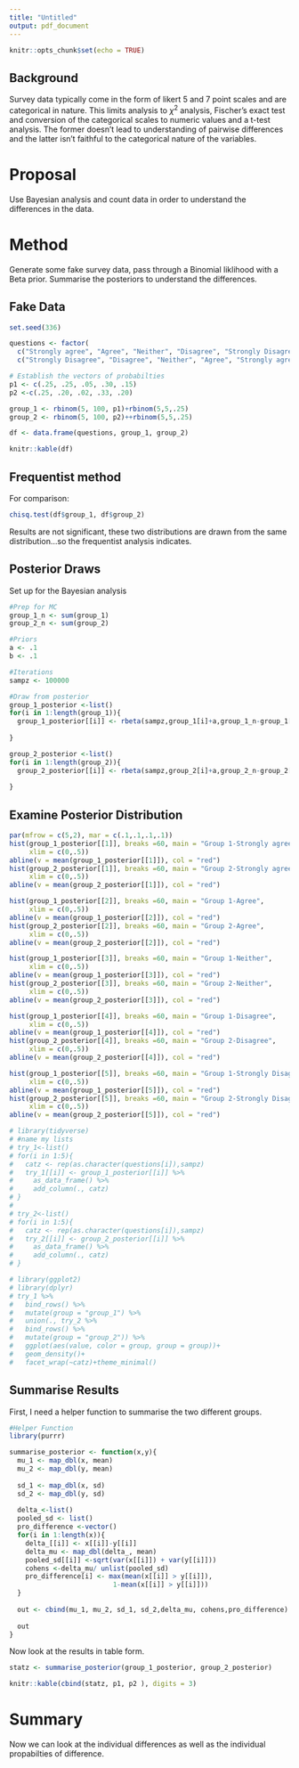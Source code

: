 ```yaml
---
title: "Untitled"
output: pdf_document
---
```


```r
knitr::opts_chunk$set(echo = TRUE)
```

## Background

Survey data typically come in the form of likert 5 and 7 point scales and are categorical in nature. This limits analysis to $\chi^2$ analysis, Fischer's exact test and conversion of the categorical scales to numeric values and a t-test analysis. The former doesn't lead to understanding of pairwise differences and the latter isn't faithful to the categorical nature of the variables.

# Proposal

Use Bayesian analysis and count data in order to understand the differences in the data.

# Method

Generate some fake survey data, pass through a Binomial liklihood with a Beta prior. Summarise the posteriors to understand the differences.

## Fake Data

```r
set.seed(336)

questions <- factor(
  c("Strongly agree", "Agree", "Neither", "Disagree", "Strongly Disagree"),
  c("Strongly Disagree", "Disagree", "Neither", "Agree", "Strongly agree"))

# Establish the vectors of probabilties
p1 <- c(.25, .25, .05, .30, .15)
p2 <-c(.25, .20, .02, .33, .20)

group_1 <- rbinom(5, 100, p1)+rbinom(5,5,.25)
group_2 <- rbinom(5, 100, p2)++rbinom(5,5,.25)

df <- data.frame(questions, group_1, group_2)

knitr::kable(df)
```

## Frequentist method

For comparison:

```r
chisq.test(df$group_1, df$group_2)
```

Results are not significant, these two distributions are drawn from the same distribution...so the frequentist analysis indicates.

## Posterior Draws

Set up for the Bayesian analysis

```r
#Prep for MC
group_1_n <- sum(group_1)
group_2_n <- sum(group_2)

#Priors
a <- .1
b <- .1

#Iterations
sampz <- 100000

#Draw from posterior
group_1_posterior <-list()
for(i in 1:length(group_1)){
  group_1_posterior[[i]] <- rbeta(sampz,group_1[i]+a,group_1_n-group_1[i]+b)
  
}

group_2_posterior <-list()
for(i in 1:length(group_2)){
  group_2_posterior[[i]] <- rbeta(sampz,group_2[i]+a,group_2_n-group_2[i]+b)
  
}
```

## Examine Posterior Distribution

```r
par(mfrow = c(5,2), mar = c(.1,.1,.1,.1))
hist(group_1_posterior[[1]], breaks =60, main = "Group 1-Strongly agree", 
     xlim = c(0,.5))
abline(v = mean(group_1_posterior[[1]]), col = "red")
hist(group_2_posterior[[1]], breaks =60, main = "Group 2-Strongly agree", 
     xlim = c(0,.5))
abline(v = mean(group_2_posterior[[1]]), col = "red")

hist(group_1_posterior[[2]], breaks =60, main = "Group 1-Agree", 
     xlim = c(0,.5))
abline(v = mean(group_1_posterior[[2]]), col = "red")
hist(group_2_posterior[[2]], breaks =60, main = "Group 2-Agree", 
     xlim = c(0,.5))
abline(v = mean(group_2_posterior[[2]]), col = "red")

hist(group_1_posterior[[3]], breaks =60, main = "Group 1-Neither", 
     xlim = c(0,.5))
abline(v = mean(group_1_posterior[[3]]), col = "red")
hist(group_2_posterior[[3]], breaks =60, main = "Group 2-Neither", 
     xlim = c(0,.5))
abline(v = mean(group_2_posterior[[3]]), col = "red")

hist(group_1_posterior[[4]], breaks =60, main = "Group 1-Disagree", 
     xlim = c(0,.5))
abline(v = mean(group_1_posterior[[4]]), col = "red")
hist(group_2_posterior[[4]], breaks =60, main = "Group 2-Disagree", 
     xlim = c(0,.5))
abline(v = mean(group_2_posterior[[4]]), col = "red")

hist(group_1_posterior[[5]], breaks =60, main = "Group 1-Strongly Disagree", 
     xlim = c(0,.5))
abline(v = mean(group_1_posterior[[5]]), col = "red")
hist(group_2_posterior[[5]], breaks =60, main = "Group 2-Strongly Disagree", 
     xlim = c(0,.5))
abline(v = mean(group_2_posterior[[5]]), col = "red")


```

```r
# library(tidyverse)
# #name my lists
# try_1<-list()
# for(i in 1:5){
#   catz <- rep(as.character(questions[i]),sampz)
#   try_1[[i]] <- group_1_posterior[[i]] %>% 
#     as_data_frame() %>% 
#     add_column(., catz)
# }
# 
# try_2<-list()
# for(i in 1:5){
#   catz <- rep(as.character(questions[i]),sampz)
#   try_2[[i]] <- group_2_posterior[[i]] %>% 
#     as_data_frame() %>% 
#     add_column(., catz)
# }
```


```r
# library(ggplot2)
# library(dplyr)
# try_1 %>% 
#   bind_rows() %>% 
#   mutate(group = "group_1") %>% 
#   union(., try_2 %>% 
#   bind_rows() %>% 
#   mutate(group = "group_2")) %>% 
#   ggplot(aes(value, color = group, group = group))+
#   geom_density()+
#   facet_wrap(~catz)+theme_minimal()
```


## Summarise Results

First, I need a helper function to summarise the two different groups.

```r
#Helper Function
library(purrr)

summarise_posterior <- function(x,y){
  mu_1 <- map_dbl(x, mean)
  mu_2 <- map_dbl(y, mean)
  
  sd_1 <- map_dbl(x, sd)
  sd_2 <- map_dbl(y, sd)
  
  delta_<-list()
  pooled_sd <- list()
  pro_difference <-vector()
  for(i in 1:length(x)){
    delta_[[i]] <- x[[i]]-y[[i]]
    delta_mu <- map_dbl(delta_, mean)
    pooled_sd[[i]] <-sqrt(var(x[[i]]) + var(y[[i]]))
    cohens <-delta_mu/ unlist(pooled_sd)
    pro_difference[i] <- max(mean(x[[i]] > y[[i]]), 
                          1-mean(x[[i]] > y[[i]]))
  }
  
  out <- cbind(mu_1, mu_2, sd_1, sd_2,delta_mu, cohens,pro_difference)
  
  out
}

```


Now look at the results in table form.

```r
statz <- summarise_posterior(group_1_posterior, group_2_posterior)

knitr::kable(cbind(statz, p1, p2 ), digits = 3)
```

# Summary

Now we can look at the individual differences as well as the individual propabilties of difference.